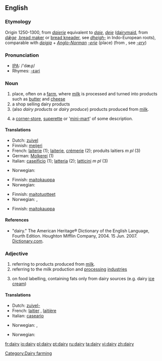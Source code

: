 ==English==
{{wikipedia}}
===Etymology===
Origin 1250-1300, from {{ME.}} ''[[daierie]]'' equivalent to ''[[daie]]'', ''[[deie]]'' ([[dairymaid]], from {{OE.}} ''[[dǣge]]'' ,[[bread maker]] or [[bread kneader]], see ''[[dheigh-]]'' in Indo-European roots), comparable with {{ON.}} ''[[deigja]]'' + ''[[Anglo-Norman]]'' ''[[-erie]]'' (place) (from {{OF.}}, see ''[[-ery]]'')

===Pronunciation===
*[[w:IPA|IPA]]: /'dæɻɪ/
*Rhymes: [[Rhymes:English:-ɛəri|-ɛəri]]

===Noun===
{{en-noun|dair|ies}}

# place, often on a [[farm]], where [[milk]] is processed and turned into products such as [[butter]] and [[cheese]]
# a shop selling dairy products
# (also ''dairy products'' or ''dairy produce'') products produced from [[milk]].
# {{NZ}} a [[corner-store]], [[superette]] or '[[mini-mart]]' of some description.

====Translations====
{{trans-top|place, often on a farm, where milk is processed}}<!--languages from A to I go here-->
*Dutch: [[zuivel]] {{m}}
*Finnish: [[meijeri]]
*French: [[laiterie]] {{f}} (1); [[laiterie]], [[crémerie]] (2); produits laitiers ''m pl'' (3)
*German: [[Molkerei]] {{f}} (1)
*Italian: [[caseificio]] {{m}} (1); [[latteria]] {{f}} (2); [[latticini]] ''m pl'' (3)
{{trans-mid}}<!--languages from J to Z go here-->
*Norwegian: {{t-|no|meieri|n}}
{{trans-bottom}}

{{trans-top|a shop selling dairy products}}
*Finnish: [[maitokauppa]]
*Norwegian: {{t-|no|melkebutikk|m}}
{{trans-mid}}
{{trans-bottom}}

{{trans-top|products produced from milk}}
*Finnish: [[maitotuotteet]] {{p}}
*Norwegian: {{t-|no|meieriprodukter|n}}, {{t-|no|melkeprodukter|n}}
{{trans-mid}}
{{trans-bottom}}

{{trans-top|a corner-store, superette or 'mini-mart' of some description}}
*Finnish: [[maitokauppa]]
{{trans-mid}}
{{trans-bottom}}

====References====
*"dairy." The American Heritage® Dictionary of the English Language, Fourth Edition. Houghton Mifflin Company, 2004. 15 Jun. 2007.  [http://dictionary.reference.com/browse/dairy Dictionary.com].

===Adjective===
{{en-adj|-}}

# referring to products produced from [[milk]].
# referring to the milk production and [[processing]] [[industries]]
# {{UK}} on food labelling, containing fats only from dairy sources (e.g. dairy [[ice cream]])

====Translations====
{{trans-top|referring to products produced from milk}}<!--languages from A to I go here-->
*Dutch: [[zuivel-]]
*French: [[laitier]] {{m}}, [[laitière]] {{f}}
*Italian: [[caseario]]
{{trans-mid}}<!--languages from J to Z go here-->
*Norwegian: {{t-|no|meieri-}}, {{t-|no|melke-}}
{{trans-bottom}}

{{trans-top|referring to the milk production and processing industries}}
*Norwegian: {{t-|no|meieri-}}
{{trans-mid}}
{{trans-bottom}}

{{trans-top|on food labelling, containing fats only from dairy sources}}
{{trans-mid}}
{{trans-bottom}}

[[Category:Dairy farming]]

[[fr:dairy]]
[[io:dairy]]
[[pl:dairy]]
[[pt:dairy]]
[[ru:dairy]]
[[ta:dairy]]
[[vi:dairy]]
[[zh:dairy]]